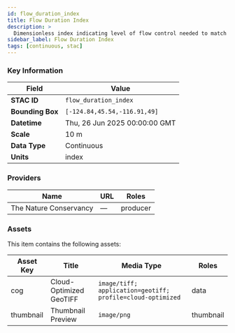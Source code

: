 ```yaml
---
id: flow_duration_index
title: Flow Duration Index
description: >
  Dimensionless index indicating level of flow control needed to match forest hydrology.
sidebar_label: Flow Duration Index
tags: [continuous, stac]
---
```



<LayerDemo layerKey="flow_duration_index" />

### Key Information

| Field            | Value                         |
| ---------------- | ----------------------------- |
| **STAC ID**      | `flow_duration_index`         |
| **Bounding Box** | `[-124.84,45.54,-116.91,49]`  |
| **Datetime**     | Thu, 26 Jun 2025 00:00:00 GMT |
| **Scale**        | 10 m                          |
| **Data Type**    | Continuous                    |
| **Units**        | index                         |

### Providers

| Name                   | URL | Roles    |
| ---------------------- | --- | -------- |
| The Nature Conservancy | —   | producer |

### Assets

This item contains the following assets:

| Asset Key | Title                   | Media Type                                                 | Roles     |
| --------- | ----------------------- | ---------------------------------------------------------- | --------- |
| cog       | Cloud-Optimized GeoTIFF | `image/tiff; application=geotiff; profile=cloud-optimized` | data      |
| thumbnail | Thumbnail Preview       | `image/png`                                                | thumbnail |
